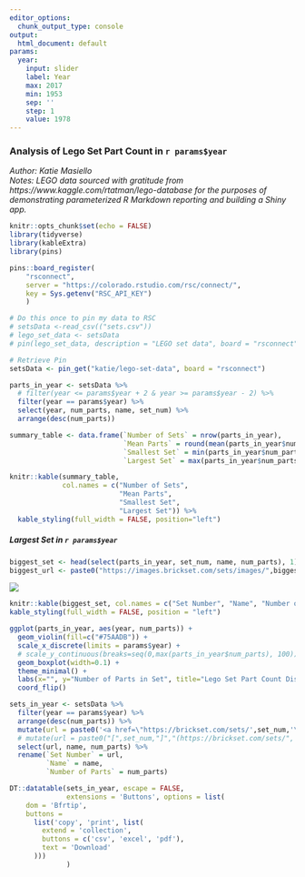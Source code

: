 ```yaml
---
editor_options:
  chunk_output_type: console
output:
  html_document: default
params:
  year:
    input: slider
    label: Year
    max: 2017
    min: 1953
    sep: ''
    step: 1
    value: 1978
---
```

### Analysis of Lego Set Part Count in `r params$year`
*Author: Katie Masiello*  
*Notes: LEGO data sourced with gratitude from https://www.kaggle.com/rtatman/lego-database for the purposes of demonstrating parameterized R Markdown reporting and building a Shiny app.*
```r
knitr::opts_chunk$set(echo = FALSE)
library(tidyverse)
library(kableExtra)
library(pins)


```

```r
pins::board_register(
    "rsconnect", 
    server = "https://colorado.rstudio.com/rsc/connect/",
    key = Sys.getenv("RSC_API_KEY")
    )

# Do this once to pin my data to RSC
# setsData <-read_csv(("sets.csv"))
# lego_set_data <- setsData
# pin(lego_set_data, description = "LEGO set data", board = "rsconnect")

# Retrieve Pin
setsData <- pin_get("katie/lego-set-data", board = "rsconnect")
```



```r
parts_in_year <- setsData %>% 
  # filter(year <= params$year + 2 & year >= params$year - 2) %>% 
  filter(year == params$year) %>% 
  select(year, num_parts, name, set_num) %>% 
  arrange(desc(num_parts))

summary_table <- data.frame(`Number of Sets` = nrow(parts_in_year), 
                            `Mean Parts` = round(mean(parts_in_year$num_parts, na.rm = TRUE),0), 
                            `Smallest Set` = min(parts_in_year$num_parts, na.rm = TRUE), 
                            `Largest Set` = max(parts_in_year$num_parts, na.rm=TRUE))

knitr::kable(summary_table, 
             col.names = c("Number of Sets", 
                           "Mean Parts", 
                           "Smallest Set", 
                           "Largest Set")) %>% 
  kable_styling(full_width = FALSE, position="left")
```
  
##### Largest Set in `r params$year`
```r
biggest_set <- head(select(parts_in_year, set_num, name, num_parts), 1)
biggest_url <- paste0("https://images.brickset.com/sets/images/",biggest_set$set_num, ".jpg")
```
<img src="`r biggest_url`">

```r
knitr::kable(biggest_set, col.names = c("Set Number", "Name", "Number of Parts")) %>% 
kable_styling(full_width = FALSE, position = "left")
```



```r
ggplot(parts_in_year, aes(year, num_parts)) + 
  geom_violin(fill=c("#75AADB")) + 
  scale_x_discrete(limits = params$year) +
  # scale_y_continuous(breaks=seq(0,max(parts_in_year$num_parts), 100)) +
  geom_boxplot(width=0.1) +
  theme_minimal() + 
  labs(x="", y="Number of Parts in Set", title="Lego Set Part Count Distribution") +
  coord_flip()


```


```r
sets_in_year <- setsData %>% 
  filter(year == params$year) %>% 
  arrange(desc(num_parts)) %>% 
  mutate(url = paste0('<a href=\"https://brickset.com/sets/',set_num,'\">',set_num ,"</a>")) %>% 
  # mutate(url = paste0("[",set_num,"]","(https://brickset.com/sets/", set_num,")")) %>% 
  select(url, name, num_parts) %>% 
  rename(`Set Number` = url, 
         `Name` = name, 
         `Number of Parts` = num_parts)

DT::datatable(sets_in_year, escape = FALSE, 
              extensions = 'Buttons', options = list(
    dom = 'Bfrtip',
    buttons = 
      list('copy', 'print', list(
        extend = 'collection',
        buttons = c('csv', 'excel', 'pdf'),
        text = 'Download'
      )))
              )

```

